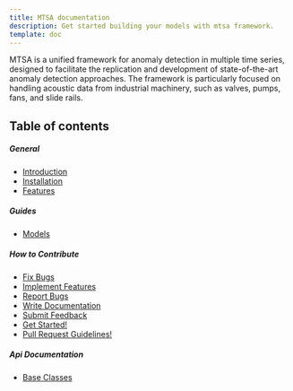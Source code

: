 ```yaml
---
title: MTSA documentation
description: Get started building your models with mtsa framework.
template: doc
---
```


MTSA is a unified framework for anomaly detection in multiple time series, designed to 
facilitate the replication and development of state-of-the-art anomaly detection approaches. 
The framework is particularly focused on handling acoustic data from industrial machinery, 
such as valves, pumps, fans, and slide rails.

## Table of contents

##### General
- [Introduction](./general/introduction)
- [Installation](./general/installation/)
- [Features](./general/features/)


##### Guides
- [Models](./guides/using-models/)

##### How to Contribute
- [Fix Bugs](./dev-guide/types-of-contributions/fix-bugs/)
- [Implement Features](./dev-guide/types-of-contributions/implement-features/)
- [Report Bugs](./dev-guide/types-of-contributions/report-bugs/)
- [Write Documentation](./dev-guide/types-of-contributions/write-documentation/)
- [Submit Feedback](./dev-guide/types-of-contributions/submit-feedback/)
- [Get Started!](./dev-guide/get-started/)
- [Pull Request Guidelines!](./dev-guide/pr-guidelines/)

##### Api Documentation
- [Base Classes](./api-docs/base-classes/)

